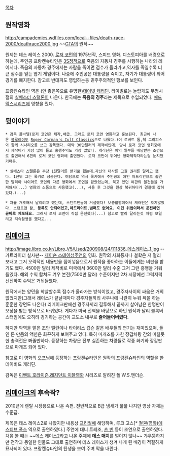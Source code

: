 [[목차]]
== 원작영화 ==
http://campademics.wdfiles.com/local--files/death-race-2000/deathrace2000.jpg
~~[[GTA]]의 원작~~

원제는 데스 레이스 2000. [[로저 코먼]]의 1975년작, 스피드 영화. 디스토피아를 배경으로 하는데, 주인공 프랑켄슈타인은 [[3S]]정책으로 죽음의 자동차 경주를 시행하는 나라의 레이서다. 죽음의 자동차 경주에서는 사람을 죽이면 점수가 올라가고,약자를 죽일수록 더 큰 점수를 얻는 엽기 게임이다. 나중에 주인공은 대통령을 죽이고, 자기가 대통령이 되어 경기를 폐지한다. 참고로 반대파도 영입하는등 민주주의적인 행보를 보인다.

프랑켄슈타인 역은 (안 좋은쪽으로 유명한)[[데이빗 캐러딘]]. 라이벌로는 놀랍게도 무명시절의 [[실베스터 스탤론]]이 나온다. 한국에는 '''죽음의 경주'''라는 제목으로 수입되었다. [[매드맥스]]시리즈에 영향을 줬다.

== 뒷이야기 ==
 * 감독 폴바텔(로저 코먼은 제작,배급. 그래도 로저 코먼 영화라고 홍보된다. 최근에 나온 [[블루레이]]도 [http://www.amazon.com/dp/B0039BEEWW/ref=nosim?tag=dvdbeaver-20&link_code=as3&creativeASIN=B0039BEEWW&creative=373489&camp=211189 Roger Corman's Cult Classics]으로 나왔다.)이 로버트 톰,척 그리피스와 함께 시나리오를 쓰고 감독했다. 대략 30만달러의 제작비인데, 당시 로저 코먼 영화중에서 제작비가 가장 많이 들고 흥행수익도 가장 많았다. 캐러딘은 이익 일부를 배당받는 조건으로 출연해서 6편의 로저 코먼 영화에 출연했다. 로저 코먼이 뛰어난 영화제작자라는걸 눈치챘기때문.

 * 실베스타 스탤론은 주당 1천달러를 받기로 했는데,자신의 대사를 고칠 권리를 달라고 했다. 1년뒤 그는 록키로 성공한다. 여담으로 역시 록키에서 주인공의 애인 아드리안으로 출연한 탈리아 샤이어도 코먼의 다른 영화에서 조연을 맡았었는데, 묵고 있던 여관의 물건들을 가져와서(...) 영화의 소품으로 사용했고(...), 사용 후 그것을 원상 복귀하다가 경찰에 잡혀갔다.(...)

 * 차를 개조해서 달리려고 했는데, 스턴트맨들이 거절했다! 보충촬영이어서 캐러딘은 오지않았다. 스턴트맨 왈, '''등록도 안되어있고,헤드라이트,범퍼도 없어요. 이건 위법이라서 운전하면 곧바로 체포돼요.''' 그래서 로저 코먼이 직접 운전했다(...) 참고로 빨리 달리는것 처럼 보일려고 저속촬영을 했다고...

== [[리메이크]] ==
http://image.libro.co.kr/Libro_V5/Used/200908/24/111836_데스레이스_1.jpg
--카트라이더 실사판--
[[제이슨 스테이섬]]주연의 영화. 원작의 사회풍자나 철학은 저 멀리 보내고 그저 오락적인 내용만을 집어넣음으로서 원작을 좋아하는 이들에게는 비판을 받기도 했다. 4500만 달러 제작비로 미국에서 3600만 달러 수준 그저 그런 흥행을 거둬들였다. 해외 수익 합쳐도 겨우 본전(7500만 달러) 수준이지만 2차 시장에선 그럭저럭 선전하여 수익은 거둬들였다.

원작에서는 양민을 학살할수록 점수가 올라가는 방식이었고, 경주자사이의 싸움은 거의 없었지만(그래서 레이스가 끝날때마다 경주자들끼리 사우나에 나란히 누워 욕을 하는 훈훈한 장면도 나온다) 리메이크판에선 경주자끼리 결투해서 끝까지 살아남은 한명만이 보상을 받는 방식으로 바뀌었다. 게다가 미국 전역을 바탕으로 하던 원작과 달리 블록버스터임에도 오히려 경기하는 공간이 교도소 내부로 '''줄어들어버렸다.''' 

하지만 악역을 맡은 조안 엘런이나 타이리스 깁슨 같은 배우들의 연기는 재미있으며, 들인 돈 만큼의 액션은 화끈하게 보여주고 있다. 특히 마개조를 가한 장갑차량 간의 미칠듯한 총격전은 봐줄만하다. 등장하는 차량은 전부 실존하는 차량들로 각종 화기와 장갑판으로 마개조 되어 있다. 

참고로 이 영화의 오프닝에 등장하는 프랑켄슈타인은 원작의 프랑켄슈타인의 역할을 한 데이비드 케러딘.

감독은 [[이벤트 호라이즌]],[[레지던트 이블]]영화 시리즈로 알려진 폴 W.S.앤더슨.

== [[리메이크]]의 후속작? ==

2010년에 렌탈 시장용으로 나온 속편. 전반적으로 B급 냄새가 풀풀 나지만 영상 자체는 수준급. 

제목은 데스 레이스2로 나왔지만 내용상 [[프리퀄]]에 해당하며, 루크 고스[* [[철권(영화)]]에 [[스티브 폭스]] 역으로 출연하였다.] 주연에 대니 트레조, [[숀 빈]] 등이 조연으로 출연하였다. 처음 볼 때는 ~~데스 레이스2라고 나온 주제에 '''데스 매치'''를 벌이지 않나~~ 갸우뚱하지만 전작과 동일한 인물도 그대로 출연하며 데스 레이스가 생겨 나게 된 배경이 적절하게 묘사되어 있다. 프랑켄슈타인의 탄생을 보여 주며 막을 내린다.
